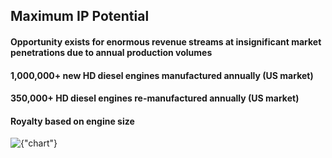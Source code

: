 [//]: # (# U.S. Potential Royal Revenues)

## Maximum IP Potential

#### Opportunity exists for enormous revenue streams at insignificant market penetrations due to annual production volumes

#### 1,000,000+ new HD diesel engines manufactured annually (US market)

#### 350,000+ HD diesel engines re-manufactured annually (US market)

#### Royalty based on engine size



<div className={"nx-w-full nx-flex nx-justify-center nx-pt-12"}>
    <Image
        priority
        src={chart}
        alt={"chart"}
    />
</div>